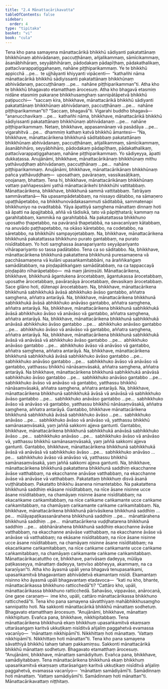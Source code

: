 ```yaml
---
title: "2.4 Mānattacārikavatta"
tableOfContents: false
sidebar:
  order: 4
type: "tipitaka"
basket: "vi"
book: "cula"
---
```



<DynamicBreadcrumb />

<Division number="90" book="cula">

<Paragraph number="448" book="cula">
Tena kho pana samayena mānattacārikā bhikkhū sādiyanti pakatattānaṃ bhikkhūnaṃ abhivādanaṃ, paccuṭṭhānaṃ, añjalikammaṃ, sāmīcikammaṃ, āsanābhihāraṃ, seyyābhihāraṃ, pādodakaṃ pādapīṭhaṃ, pādakathalikaṃ, pattacīvarappaṭiggahaṇaṃ, nahāne piṭṭhiparikammaṃ. Ye te bhikkhū appicchā …pe…  te ujjhāyanti khiyyanti vipācenti—  “kathañhi nāma mānattacārikā bhikkhū sādiyissanti pakatattānaṃ bhikkhūnaṃ abhivādanaṃ, paccuṭṭhānaṃ …pe…  nahāne piṭṭhiparikamman”ti. Atha kho te bhikkhū bhagavato etamatthaṃ ārocesuṃ.
</Paragraph>

<Paragraph number="449" book="cula">
Atha kho bhagavā etasmiṃ nidāne etasmiṃ pakaraṇe bhikkhusaṃghaṃ sannipātāpetvā bhikkhū paṭipucchi—  “saccaṃ kira, bhikkhave, mānattacārikā bhikkhū sādiyanti pakatattānaṃ bhikkhūnaṃ abhivādanaṃ, paccuṭṭhānaṃ …pe…  nahāne piṭṭhiparikamman”ti? “Saccaṃ, bhagavā”ti. Vigarahi buddho bhagavā—  “ananucchavikaṃ …pe…  kathañhi nāma, bhikkhave, mānattacārikā bhikkhū sādiyissanti pakatattānaṃ bhikkhūnaṃ abhivādanaṃ …pe…  nahāne piṭṭhiparikammaṃ. Netaṃ, bhikkhave, appasannānaṃ vā pasādāya …pe…  vigarahitvā …pe…  dhammiṃ kathaṃ katvā bhikkhū āmantesi—
</Paragraph>

<Paragraph number="450" book="cula">
“Na, bhikkhave, mānattacārikena bhikkhunā sāditabbaṃ pakatattānaṃ bhikkhūnaṃ abhivādanaṃ, paccuṭṭhānaṃ, añjalikammaṃ, sāmīcikammaṃ, āsanābhihāro, seyyābhihāro, pādodakaṃ pādapīṭhaṃ, pādakathalikaṃ, pattacīvarappaṭiggahaṇaṃ, nahāne piṭṭhiparikammaṃ. Yo sādiyeyya, āpatti dukkaṭassa. Anujānāmi, bhikkhave, mānattacārikānaṃ bhikkhūnaṃ mithu yathāvuḍḍhaṃ abhivādanaṃ, paccuṭṭhānaṃ …pe…  nahāne piṭṭhiparikammaṃ. Anujānāmi, bhikkhave, mānattacārikānaṃ bhikkhūnaṃ pañca yathāvuḍḍhaṃ—  uposathaṃ, pavāraṇaṃ, vassikasāṭikaṃ, oṇojanaṃ, bhattaṃ. Tena hi, bhikkhave, mānattacārikānaṃ bhikkhūnaṃ vattaṃ paññapessāmi yathā mānattacārikehi bhikkhūhi vattitabbaṃ.
</Paragraph>

</Division>
<Division number="91" book="cula">

<Paragraph number="451" book="cula">
Mānattacārikena, bhikkhave, bhikkhunā sammā vattitabbaṃ. Tatrāyaṃ sammāvattanā—
</Paragraph>

<Paragraph number="452" book="cula">
Na upasampādetabbaṃ, na nissayo dātabbo, na sāmaṇero upaṭṭhāpetabbo, na bhikkhunovādakasammuti sāditabbā, sammatenapi bhikkhuniyo na ovaditabbā. Yāya āpattiyā saṃghena mānattaṃ dinnaṃ hoti sā āpatti na āpajjitabbā, aññā vā tādisikā, tato vā pāpiṭṭhatarā; kammaṃ na garahitabbaṃ, kammikā na garahitabbā. Na pakatattassa bhikkhuno uposatho ṭhapetabbo, na pavāraṇā ṭhapetabbā, na savacanīyaṃ kātabbaṃ, na anuvādo paṭṭhapetabbo, na okāso kāretabbo, na codetabbo, na sāretabbo, na bhikkhūhi sampayojetabbaṃ.
</Paragraph>

<Paragraph number="453" book="cula">
Na, bhikkhave, mānattacārikena bhikkhunā pakatattassa bhikkhuno purato gantabbaṃ, na purato nisīditabbaṃ. Yo hoti saṃghassa āsanapariyanto seyyāpariyanto vihārapariyanto so tassa padātabbo. Tena ca so sāditabbo.
</Paragraph>

<Paragraph number="454" book="cula">
Na, bhikkhave, mānattacārikena bhikkhunā pakatattena bhikkhunā puresamaṇena vā pacchāsamaṇena vā kulāni upasaṅkamitabbāni, na āraññikaṅgaṃ samādātabbaṃ, na piṇḍapātikaṅgaṃ samādātabbaṃ, na ca tappaccayā piṇḍapāto nīharāpetabbo—  mā maṃ jāniṃsūti.
</Paragraph>

<Paragraph number="455" book="cula">
Mānattacārikena, bhikkhave, bhikkhunā āgantukena ārocetabbaṃ, āgantukassa ārocetabbaṃ, uposathe ārocetabbaṃ, pavāraṇāya ārocetabbaṃ, devasikaṃ ārocetabbaṃ. Sace gilāno hoti, dūtenapi ārocetabbaṃ.
</Paragraph>

<Paragraph number="456" book="cula">
Na, bhikkhave, mānattacārikena bhikkhunā sabhikkhukā āvāsā abhikkhuko āvāso gantabbo, aññatra saṃghena, aññatra antarāyā.
</Paragraph>

<Paragraph number="457" book="cula">
Na, bhikkhave, mānattacārikena bhikkhunā sabhikkhukā āvāsā abhikkhuko anāvāso gantabbo, aññatra saṃghena, aññatra antarāyā.
</Paragraph>

<Paragraph number="458" book="cula">
Na, bhikkhave, mānattacārikena bhikkhunā sabhikkhukā āvāsā abhikkhuko āvāso vā anāvāso vā gantabbo, aññatra saṃghena, aññatra antarāyā.
</Paragraph>

<Paragraph number="459" book="cula">
Na, bhikkhave, mānattacārikena bhikkhunā sabhikkhukā anāvāsā abhikkhuko āvāso gantabbo …pe…  abhikkhuko anāvāso gantabbo …pe…  abhikkhuko āvāso vā anāvāso vā gantabbo, aññatra saṃghena, aññatra antarāyā.
</Paragraph>

<Paragraph number="460" book="cula">
Na, bhikkhave, mānattacārikena bhikkhunā sabhikkhukā āvāsā vā anāvāsā vā abhikkhuko āvāso gantabbo …pe…  abhikkhuko anāvāso gantabbo …pe…  abhikkhuko āvāso vā anāvāso vā gantabbo, aññatra saṃghena, aññatra antarāyā.
</Paragraph>

<Paragraph number="461" book="cula">
Na, bhikkhave, mānattacārikena bhikkhunā sabhikkhukā āvāsā sabhikkhuko āvāso gantabbo …pe…  sabhikkhuko anāvāso gantabbo …pe…  sabhikkhuko āvāso vā anāvāso vā gantabbo, yatthassu bhikkhū nānāsaṃvāsakā, aññatra saṃghena, aññatra antarāyā.
</Paragraph>

<Paragraph number="462" book="cula">
Na bhikkhave, mānattacārikena bhikkhunā sabhikkhukā anāvāsā sabhikkhuko āvāso gantabbo …pe…  sabhikkhuko anāvāso gantabbo …pe…  sabhikkhuko āvāso vā anāvāso vā gantabbo, yatthassu bhikkhū nānāsaṃvāsakā, aññatra saṃghena, aññatra antarāyā.
</Paragraph>

<Paragraph number="463" book="cula">
Na, bhikkhave, mānattacārikena bhikkhunā sabhikkhukā āvāsā vā anāvāsā vā sabhikkhuko āvāso gantabbo …pe…  sabhikkhuko anāvāso gantabbo …pe…  sabhikkhuko āvāso vā anāvāso vā gantabbo, yatthassu bhikkhū nānāsaṃvāsakā, aññatra saṃghena, aññatra antarāyā.
</Paragraph>

<Paragraph number="464" book="cula">
Gantabbo, bhikkhave mānattacārikena bhikkhunā sabhikkhukā āvāsā sabhikkhuko āvāso …pe…  sabhikkhuko anāvāso …pe…  sabhikkhuko āvāso vā anāvāso vā, yatthassu bhikkhū samānasaṃvāsakā, yaṃ jaññā sakkomi ajjeva gantunti.
</Paragraph>

<Paragraph number="465" book="cula">
Gantabbo, bhikkhave, mānattacārikena bhikkhunā sabhikkhukā anāvāsā sabhikkhuko āvāso …pe…  sabhikkhuko anāvāso …pe…  sabhikkhuko āvāso vā anāvāso vā, yatthassu bhikkhū samānasaṃvāsakā, yaṃ jaññā sakkomi ajjeva gantunti.
</Paragraph>

<Paragraph number="466" book="cula">
Gantabbo, bhikkhave, mānattacārikena bhikkhunā sabhikkhukā āvāsā vā anāvāsā vā sabhikkhuko āvāso …pe…  sabhikkhuko anāvāso …pe…  sabhikkhuko āvāso vā anāvāso vā, yatthassu bhikkhū samānasaṃvāsakā, yaṃ jaññā sakkomi ajjeva gantunti.
</Paragraph>

<Paragraph number="467" book="cula">
Na, bhikkhave, mānattacārikena bhikkhunā pakatattena bhikkhunā saddhiṃ ekacchanne āvāse vatthabbaṃ, na ekacchanne anāvāse vatthabbaṃ, na ekacchanne āvāse vā anāvāse vā vatthabbaṃ. Pakatattaṃ bhikkhuṃ disvā āsanā vuṭṭhātabbaṃ. Pakatatto bhikkhu āsanena nimantetabbo. Na pakatattena bhikkhunā saddhiṃ ekāsane nisīditabbaṃ, na nīce āsane nisinne ucce āsane nisīditabbaṃ, na chamāyaṃ nisinne āsane nisīditabbaṃ; na ekacaṅkame caṅkamitabbaṃ, na nīce caṅkame caṅkamante ucce caṅkame caṅkamitabbaṃ, na chamāyaṃ caṅkamante caṅkame caṅkamitabbaṃ.
</Paragraph>

<Paragraph number="468" book="cula">
Na, bhikkhave, mānattacārikena bhikkhunā pārivāsikena bhikkhunā saddhiṃ …pe…  mūlāyapaṭikassanārahena bhikkhunā saddhiṃ …pe…  mānattārahena bhikkhunā saddhiṃ …pe…  mānattacārikena vuḍḍhatarena bhikkhunā saddhiṃ …pe…  abbhānārahena bhikkhunā saddhiṃ ekacchanne āvāse vatthabbaṃ, na ekacchanne anāvāse vatthabbaṃ, na ekacchanne āvāse vā anāvāse vā vatthabbaṃ; na ekāsane nisīditabbaṃ, na nīce āsane nisinne ucce āsane nisīditabbaṃ, na chamāyaṃ nisinne āsane nisīditabbaṃ; na ekacaṅkame caṅkamitabbaṃ, na nīce caṅkame caṅkamante ucce caṅkame caṅkamitabbaṃ, na chamāyaṃ caṅkamante caṅkame caṅkamitabbaṃ.
</Paragraph>

<Paragraph number="469" book="cula">
Mānattacārikacatuttho ce, bhikkhave, parivāsaṃ dadeyya, mūlāya paṭikasseyya, mānattaṃ dadeyya, taṃvīso abbheyya, akammaṃ, na ca karaṇīyan”ti.
</Paragraph>

</Division>
<Division number="92" book="cula">

<Paragraph number="470" book="cula">
Atha kho āyasmā upāli yena bhagavā tenupasaṅkami, upasaṅkamitvā bhagavantaṃ abhivādetvā ekamantaṃ nisīdi. Ekamantaṃ nisinno kho āyasmā upāli bhagavantaṃ etadavoca—  “kati nu kho, bhante, mānattacārikassa bhikkhuno ratticchedā”ti? “Cattāro kho, upāli, mānattacārikassa bhikkhuno ratticchedā. Sahavāso, vippavāso, anārocanā, ūne gaṇe caraṇaṃ—  ime kho, upāli, cattāro mānattacārikassa bhikkhuno ratticchedā”ti.
</Paragraph>

</Division>
<Division number="93" book="cula">

<Paragraph number="471" book="cula">
Tena kho pana samayena sāvatthiyaṃ mahābhikkhusaṃgho sannipatito hoti. Na sakkonti mānattacārikā bhikkhū mānattaṃ sodhetuṃ. Bhagavato etamatthaṃ ārocesuṃ. “Anujānāmi, bhikkhave, mānattaṃ nikkhipituṃ. Evañca pana, bhikkhave, nikkhipitabbaṃ. Tena mānattacārikena bhikkhunā ekaṃ bhikkhuṃ upasaṅkamitvā ekaṃsaṃ uttarāsaṅgaṃ karitvā ukkuṭikaṃ nisīditvā añjaliṃ paggahetvā evamassa vacanīyo—  ‘mānattaṃ nikkhipāmī’ti. Nikkhittaṃ hoti mānattaṃ. ‘Vattaṃ nikkhipāmī’ti. Nikkhittaṃ hoti mānattan”ti.
</Paragraph>

</Division>
<Division number="94" book="cula">

<Paragraph number="472" book="cula">
Tena kho pana samayena sāvatthiyā bhikkhū tahaṃ tahaṃ pakkamiṃsu. Sakkonti mānattacārikā bhikkhū mānattaṃ sodhetuṃ. Bhagavato etamatthaṃ ārocesuṃ. “Anujānāmi, bhikkhave, mānattaṃ samādiyituṃ. Evañca pana, bhikkhave, samādiyitabbaṃ. Tena mānattacārikena bhikkhunā ekaṃ bhikkhuṃ upasaṅkamitvā ekaṃsaṃ uttarāsaṅgaṃ karitvā ukkuṭikaṃ nisīditvā añjaliṃ paggahetvā, evamassa vacanīyo—  ‘mānattaṃ samādiyāmī’ti. Samādinnaṃ hoti mānattaṃ. ‘Vattaṃ samādiyāmī’ti. Samādinnaṃ hoti mānattan”ti.

</Paragraph>
</Division>

<Paragraph number="473" type="center" book="cula">
Mānattacārikavattaṃ niṭṭhitaṃ.
</Paragraph>